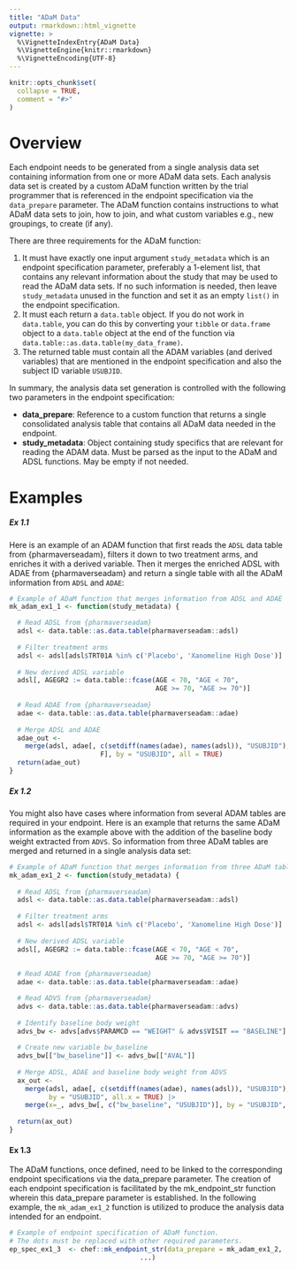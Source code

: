 ```yaml
---
title: "ADaM Data"
output: rmarkdown::html_vignette
vignette: >
  %\VignetteIndexEntry{ADaM Data}
  %\VignetteEngine{knitr::rmarkdown}
  %\VignetteEncoding{UTF-8}
---
```


```r
knitr::opts_chunk$set(
  collapse = TRUE,
  comment = "#>"
)
```

# Overview

Each endpoint needs to be generated from a single analysis data set containing information from one or more ADaM data sets. Each analysis data set is created by a custom ADaM function written by the trial programmer that is referenced in the endpoint specification via the `data_prepare` parameter. The ADaM function contains instructions to what ADaM data sets to join, how to join, and what custom variables e.g., new groupings, to create (if any).

There are three requirements for the ADaM function:

1. It must have exactly one input argument `study_metadata` which is an endpoint specification parameter, preferably a 1-element list, that contains any relevant information about the study that may be used to read the ADaM data sets. If no such information is needed, then leave `study_metadata` unused in the function and set it as an empty `list()` in the endpoint specification.
2. It must each return a `data.table` object. If you do not work in `data.table`, you can do this by converting your `tibble` or `data.frame` object to a `data.table` object at the end of the function via `data.table::as.data.table(my_data_frame)`.
3. The returned table must contain all the ADAM variables (and derived variables) that are mentioned in the endpoint specification and also the subject ID variable `USUBJID`.

In summary, the analysis data set generation is controlled with the following two parameters in the endpoint specification:

* **data_prepare**: Reference to a custom function that returns a single consolidated analysis table that contains all ADaM data needed in the endpoint.
* **study_metadata**: Object containing study specifics that are relevant for reading the ADAM data. Must be parsed as the input to the ADaM and ADSL functions. May be empty if not needed.

# Examples

##### Ex 1.1

Here is an example of an ADAM function that first reads the `ADSL` data table from {pharmaverseadam}, filters it down to two treatment arms, and enriches it with a derived variable. Then it merges the enriched ADSL with ADAE from {pharmaverseadam} and return a single table with all the ADaM information from `ADSL` and `ADAE`:

```r
# Example of ADaM function that merges information from ADSL and ADAE
mk_adam_ex1_1 <- function(study_metadata) {

  # Read ADSL from {pharmaverseadam} 
  adsl <- data.table::as.data.table(pharmaverseadam::adsl)
  
  # Filter treatment arms
  adsl <- adsl[adsl$TRT01A %in% c('Placebo', 'Xanomeline High Dose')]
  
  # New derived ADSL variable 
  adsl[, AGEGR2 := data.table::fcase(AGE < 70, "AGE < 70",
                                     AGE >= 70, "AGE >= 70")]
  
  # Read ADAE from {pharmaverseadam}
  adae <- data.table::as.data.table(pharmaverseadam::adae)
  
  # Merge ADSL and ADAE
  adae_out <-
    merge(adsl, adae[, c(setdiff(names(adae), names(adsl)), "USUBJID"), with =
                       F], by = "USUBJID", all = TRUE)
  return(adae_out)
}
```

##### Ex 1.2

You might also have cases where information from several ADAM tables are required in your endpoint. Here is an example that returns the same ADaM information as the example above with the addition of the baseline body weight extracted from `ADVS`. So information from three ADaM tables are merged and returned in a single analysis data set:

```r
# Example of ADaM function that merges information from three ADaM tables
mk_adam_ex1_2 <- function(study_metadata) {
  
  # Read ADSL from {pharmaverseadam} 
  adsl <- data.table::as.data.table(pharmaverseadam::adsl)
  
  # Filter treatment arms
  adsl <- adsl[adsl$TRT01A %in% c('Placebo', 'Xanomeline High Dose')]
  
  # New derived ADSL variable 
  adsl[, AGEGR2 := data.table::fcase(AGE < 70, "AGE < 70",
                                     AGE >= 70, "AGE >= 70")]
  
  # Read ADAE from {pharmaverseadam}
  adae <- data.table::as.data.table(pharmaverseadam::adae)

  # Read ADVS from {pharmaverseadam}
  advs <- data.table::as.data.table(pharmaverseadam::advs)
  
  # Identify baseline body weight
  advs_bw <- advs[advs$PARAMCD == "WEIGHT" & advs$VISIT == "BASELINE"]
  
  # Create new variable bw_baseline
  advs_bw[["bw_baseline"]] <- advs_bw[["AVAL"]]
  
  # Merge ADSL, ADAE and baseline body weight from ADVS
  ax_out <-
    merge(adsl, adae[, c(setdiff(names(adae), names(adsl)), "USUBJID"), with = F], 
          by = "USUBJID", all.x = TRUE) |> 
    merge(x=_, advs_bw[, c("bw_baseline", "USUBJID")], by = "USUBJID", all.x = TRUE)
  
  return(ax_out)
}
```

#### Ex 1.3

The ADaM functions, once defined, need to be linked to the corresponding endpoint specifications via the data_prepare parameter. The creation of each endpoint specification is facilitated by the mk_endpoint_str function wherein this data_prepare parameter is established. In the following example, the `mk_adam_ex1_2` function is utilized to produce the analysis data intended for an endpoint.
```r
# Example of endpoint specification of ADaM function.
# The dots must be replaced with other required parameters.
ep_spec_ex1_3  <- chef::mk_endpoint_str(data_prepare = mk_adam_ex1_2,
                                 ...)
```
